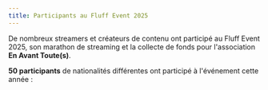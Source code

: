 ```yaml
---
title: Participants au Fluff Event 2025
---
```


De nombreux streamers et créateurs de contenu ont participé au Fluff Event 2025, son marathon de
streaming et la collecte de fonds pour l'association **En Avant Toute(s)**.

**50 participants** de nationalités différentes ont participé à l'événement cette année :


<StreamersTable streamersListYml={streamersListYml} />
